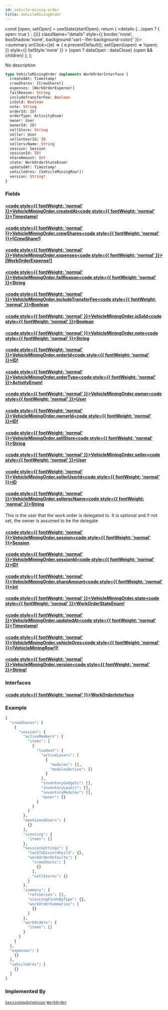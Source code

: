 ```yaml
---
id: vehicle-mining-order
title: VehicleMiningOrder
---
```









  const [open, setOpen] = useState(startOpen);
  return (
    <details {...(open ? { open: true } : {})} className="details" style={{ border:'none', boxShadow:'none', background:'var(--ifm-background-color)' }}>
      <summary
        onClick={(e) => {
          e.preventDefault();
          setOpen((open) => !open);
        }}
        style={{ listStyle:'none' }}
      >
      {open ? dataOpen : dataClose}
      </summary>
      {open && children}
    </details>
  );
};








No description


```graphql
type VehicleMiningOrder implements WorkOrderInterface {
  createdAt: Timestamp!
  crewShares: [CrewShare!]
  expenses: [WorkOrderExpense!]
  failReason: String
  includeTransferFee: Boolean
  isSold: Boolean
  note: String
  orderId: ID!
  orderType: ActivityEnum!
  owner: User
  ownerId: ID!
  sellStore: String
  seller: User
  sellerUserId: ID
  sellerscName: String
  session: Session
  sessionId: ID!
  shareAmount: Int
  state: WorkOrderStateEnum!
  updatedAt: Timestamp!
  vehicleOres: [VehicleMiningRow!]!
  version: String!
}
```




### Fields

#### [<code style={{ fontWeight: 'normal' }}>VehicleMiningOrder.<b>createdAt</b></code>](#)<Bullet />[<code style={{ fontWeight: 'normal' }}><b>Timestamp!</b></code>](/api/types/scalars/timestamp.mdx) <Badge class="badge badge--secondary badge--non_null" text="non-null"/> <Badge class="badge badge--secondary " text="scalar"/> 



#### [<code style={{ fontWeight: 'normal' }}>VehicleMiningOrder.<b>crewShares</b></code>](#)<Bullet />[<code style={{ fontWeight: 'normal' }}><b>[CrewShare!]</b></code>](/api/types/objects/crew-share.mdx) <Badge class="badge badge--secondary " text="list"/> <Badge class="badge badge--secondary " text="object"/> 



#### [<code style={{ fontWeight: 'normal' }}>VehicleMiningOrder.<b>expenses</b></code>](#)<Bullet />[<code style={{ fontWeight: 'normal' }}><b>[WorkOrderExpense!]</b></code>](/api/types/objects/work-order-expense.mdx) <Badge class="badge badge--secondary " text="list"/> <Badge class="badge badge--secondary " text="object"/> 



#### [<code style={{ fontWeight: 'normal' }}>VehicleMiningOrder.<b>failReason</b></code>](#)<Bullet />[<code style={{ fontWeight: 'normal' }}><b>String</b></code>](/api/types/scalars/string.mdx) <Badge class="badge badge--secondary " text="scalar"/> 



#### [<code style={{ fontWeight: 'normal' }}>VehicleMiningOrder.<b>includeTransferFee</b></code>](#)<Bullet />[<code style={{ fontWeight: 'normal' }}><b>Boolean</b></code>](/api/types/scalars/boolean.mdx) <Badge class="badge badge--secondary " text="scalar"/> 



#### [<code style={{ fontWeight: 'normal' }}>VehicleMiningOrder.<b>isSold</b></code>](#)<Bullet />[<code style={{ fontWeight: 'normal' }}><b>Boolean</b></code>](/api/types/scalars/boolean.mdx) <Badge class="badge badge--secondary " text="scalar"/> 



#### [<code style={{ fontWeight: 'normal' }}>VehicleMiningOrder.<b>note</b></code>](#)<Bullet />[<code style={{ fontWeight: 'normal' }}><b>String</b></code>](/api/types/scalars/string.mdx) <Badge class="badge badge--secondary " text="scalar"/> 



#### [<code style={{ fontWeight: 'normal' }}>VehicleMiningOrder.<b>orderId</b></code>](#)<Bullet />[<code style={{ fontWeight: 'normal' }}><b>ID!</b></code>](/api/types/scalars/id.mdx) <Badge class="badge badge--secondary badge--non_null" text="non-null"/> <Badge class="badge badge--secondary " text="scalar"/> 



#### [<code style={{ fontWeight: 'normal' }}>VehicleMiningOrder.<b>orderType</b></code>](#)<Bullet />[<code style={{ fontWeight: 'normal' }}><b>ActivityEnum!</b></code>](/api/types/enums/activity-enum.mdx) <Badge class="badge badge--secondary badge--non_null" text="non-null"/> <Badge class="badge badge--secondary " text="enum"/> 



#### [<code style={{ fontWeight: 'normal' }}>VehicleMiningOrder.<b>owner</b></code>](#)<Bullet />[<code style={{ fontWeight: 'normal' }}><b>User</b></code>](/api/types/objects/user.mdx) <Badge class="badge badge--secondary " text="object"/> 



#### [<code style={{ fontWeight: 'normal' }}>VehicleMiningOrder.<b>ownerId</b></code>](#)<Bullet />[<code style={{ fontWeight: 'normal' }}><b>ID!</b></code>](/api/types/scalars/id.mdx) <Badge class="badge badge--secondary badge--non_null" text="non-null"/> <Badge class="badge badge--secondary " text="scalar"/> 



#### [<code style={{ fontWeight: 'normal' }}>VehicleMiningOrder.<b>sellStore</b></code>](#)<Bullet />[<code style={{ fontWeight: 'normal' }}><b>String</b></code>](/api/types/scalars/string.mdx) <Badge class="badge badge--secondary " text="scalar"/> 



#### [<code style={{ fontWeight: 'normal' }}>VehicleMiningOrder.<b>seller</b></code>](#)<Bullet />[<code style={{ fontWeight: 'normal' }}><b>User</b></code>](/api/types/objects/user.mdx) <Badge class="badge badge--secondary " text="object"/> 



#### [<code style={{ fontWeight: 'normal' }}>VehicleMiningOrder.<b>sellerUserId</b></code>](#)<Bullet />[<code style={{ fontWeight: 'normal' }}><b>ID</b></code>](/api/types/scalars/id.mdx) <Badge class="badge badge--secondary " text="scalar"/> 



#### [<code style={{ fontWeight: 'normal' }}>VehicleMiningOrder.<b>sellerscName</b></code>](#)<Bullet />[<code style={{ fontWeight: 'normal' }}><b>String</b></code>](/api/types/scalars/string.mdx) <Badge class="badge badge--secondary " text="scalar"/> 
This is the user that the work order is delegated to. It is optional and if not set, 
the owner is assumed to be the delegate


#### [<code style={{ fontWeight: 'normal' }}>VehicleMiningOrder.<b>session</b></code>](#)<Bullet />[<code style={{ fontWeight: 'normal' }}><b>Session</b></code>](/api/types/objects/session.mdx) <Badge class="badge badge--secondary " text="object"/> 



#### [<code style={{ fontWeight: 'normal' }}>VehicleMiningOrder.<b>sessionId</b></code>](#)<Bullet />[<code style={{ fontWeight: 'normal' }}><b>ID!</b></code>](/api/types/scalars/id.mdx) <Badge class="badge badge--secondary badge--non_null" text="non-null"/> <Badge class="badge badge--secondary " text="scalar"/> 



#### [<code style={{ fontWeight: 'normal' }}>VehicleMiningOrder.<b>shareAmount</b></code>](#)<Bullet />[<code style={{ fontWeight: 'normal' }}><b>Int</b></code>](/api/types/scalars/int.mdx) <Badge class="badge badge--secondary " text="scalar"/> 



#### [<code style={{ fontWeight: 'normal' }}>VehicleMiningOrder.<b>state</b></code>](#)<Bullet />[<code style={{ fontWeight: 'normal' }}><b>WorkOrderStateEnum!</b></code>](/api/types/enums/work-order-state-enum.mdx) <Badge class="badge badge--secondary badge--non_null" text="non-null"/> <Badge class="badge badge--secondary " text="enum"/> 



#### [<code style={{ fontWeight: 'normal' }}>VehicleMiningOrder.<b>updatedAt</b></code>](#)<Bullet />[<code style={{ fontWeight: 'normal' }}><b>Timestamp!</b></code>](/api/types/scalars/timestamp.mdx) <Badge class="badge badge--secondary badge--non_null" text="non-null"/> <Badge class="badge badge--secondary " text="scalar"/> 



#### [<code style={{ fontWeight: 'normal' }}>VehicleMiningOrder.<b>vehicleOres</b></code>](#)<Bullet />[<code style={{ fontWeight: 'normal' }}><b>[VehicleMiningRow!]!</b></code>](/api/types/objects/vehicle-mining-row.mdx) <Badge class="badge badge--secondary badge--non_null" text="non-null"/> <Badge class="badge badge--secondary " text="object"/> 



#### [<code style={{ fontWeight: 'normal' }}>VehicleMiningOrder.<b>version</b></code>](#)<Bullet />[<code style={{ fontWeight: 'normal' }}><b>String!</b></code>](/api/types/scalars/string.mdx) <Badge class="badge badge--secondary badge--non_null" text="non-null"/> <Badge class="badge badge--secondary " text="scalar"/> 



### Interfaces

#### [<code style={{ fontWeight: 'normal' }}><b>WorkOrderInterface</b></code>](/api/types/interfaces/work-order-interface.mdx) <Badge class="badge badge--secondary " text="interface"/> 





### Example


```graphql
{
  "crewShares": [
    {
      "session": {
        "activeMembers": {
          "items": [
            {
              "loadout": {
                "activeLasers": [
                  {
                    "modules": [],
                    "modulesActive": []
                  }
                ],
                "inventoryGadgets": [],
                "inventoryLasers": [],
                "inventoryModules": [],
                "owner": {}
              }
            }
          ]
        },
        "mentionedUsers": [
          {}
        ],
        "scouting": {
          "items": []
        },
        "sessionSettings": {
          "lockToDiscordGuild": {},
          "workOrderDefaults": {
            "crewShares": [
              {}
            ],
            "sellStores": {}
          }
        },
        "summary": {
          "refineries": [],
          "scoutingFindsByType": {},
          "workOrderSummaries": [
            {}
          ]
        },
        "workOrders": {
          "items": []
        }
      }
    }
  ],
  "expenses": [
    {}
  ],
  "vehicleOres": [
    {}
  ]
}
```




### Implemented By

[`SessionUpdateUnion`](/api/types/unions/session-update-union.mdx)  <Badge class="badge badge--secondary badge--relation" text="union"/><Bullet />[`WorkOrder`](/api/types/unions/work-order.mdx)  <Badge class="badge badge--secondary badge--relation" text="union"/>